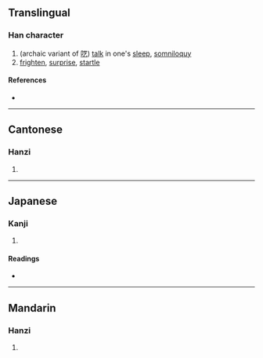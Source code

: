 {{character info}}
==Translingual==

===Han character===
{{Han char|rn=40|rad=宀|as=14|sn=17|four=30294|canj=JVMD,XJVMD|ids=⿱宀⿰爿臬}}

# (archaic variant of [[呓]]) [[talk]] in one's [[sleep]], [[somniloquy]]
# [[frighten]], [[surprise]], [[startle]]

====References====
* {{Han ref|kx=0292.240|dkj=07351|dj=0579.120|hdz=20956.190|uh=5BF1|ud=23537|bh=ECD8|bd=60632}}

----

==Cantonese==

===Hanzi===
{{yue-hanzi|jyut=[[ngai6]]|y=ngai6}}

# {{rfdef|yue|sort=宀14}}

----

==Japanese==

===Kanji===
{{ja-kanji|grade=|rs=宀14}}

# {{rfdef|ja|sort=宀14}}

====Readings====
* {{ja-readings|on=[[げい]] (gei)|kun=[[ねごと]] (negoto), [[おどろく]] (odoroku)}}

----

==Mandarin==

===Hanzi===
{{cmn-hanzi|pin=[[yì]] ([[yi4]])|wg=i<sup>4</sup>}}

# {{rfdef|cmn|sort=宀14}}